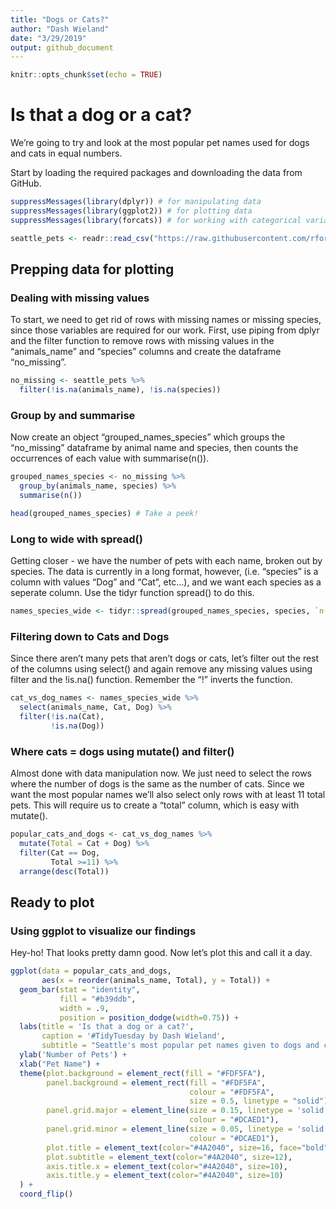 ```yaml
---
title: "Dogs or Cats?"
author: "Dash Wieland"
date: "3/29/2019"
output: github_document
---
```


```r
knitr::opts_chunk$set(echo = TRUE)
```

# Is that a dog or a cat?

We're going to try and look at the most popular pet names used for dogs and cats in equal numbers. 

Start by loading the required packages and downloading the data from GitHub. 

```r
suppressMessages(library(dplyr)) # for manipulating data
suppressMessages(library(ggplot2)) # for plotting data
suppressMessages(library(forcats)) # for working with categorical variables
```

```r
seattle_pets <- readr::read_csv("https://raw.githubusercontent.com/rfordatascience/tidytuesday/master/data/2019/2019-03-26/seattle_pets.csv")
```

## Prepping data for plotting
### Dealing with missing values
To start, we need to get rid of rows with missing names or missing species, since those variables are required for our work. First, use piping from dplyr and the filter function to remove rows with missing values in the "animals_name" and "species" columns and create the dataframe "no_missing". 

```r
no_missing <- seattle_pets %>%
  filter(!is.na(animals_name), !is.na(species))
```

### Group by and summarise
Now create an object "grouped_names_species" which groups the "no_missing" dataframe by animal name and species, then counts the occurrences of each value with summarise(n()). 

```r
grouped_names_species <- no_missing %>%
  group_by(animals_name, species) %>%
  summarise(n())
```

```r
head(grouped_names_species) # Take a peek!
```

### Long to wide with spread()
Getting closer - we have the number of pets with each name, broken out by species. The data is currently in a long format, however, (i.e. "species" is a column with values "Dog" and "Cat", etc...), and we want each species as a seperate column. Use the tidyr function spread() to do this. 

```r
names_species_wide <- tidyr::spread(grouped_names_species, species, `n()`)
```

### Filtering down to Cats and Dogs
Since there aren't many pets that aren't dogs or cats, let's filter out the rest of the columns using select() and again remove any missing values using filter and the !is.na() function. Remember the "!" inverts the function.

```r
cat_vs_dog_names <- names_species_wide %>%
  select(animals_name, Cat, Dog) %>%
  filter(!is.na(Cat),
         !is.na(Dog))
```

### Where cats = dogs using mutate() and filter()
Almost done with data manipulation now. We just need to select the rows where the number of dogs is the same as the number of cats. Since we want the most popular names we'll also select only rows with at least 11 total pets. This will require us to create a "total" column, which is easy with mutate().

```r
popular_cats_and_dogs <- cat_vs_dog_names %>%
  mutate(Total = Cat + Dog) %>%
  filter(Cat == Dog, 
         Total >=11) %>%
  arrange(desc(Total))
```

## Ready to plot
### Using ggplot to visualize our findings
Hey-ho! That looks pretty damn good. Now let's plot this and call it a day. 

```r
ggplot(data = popular_cats_and_dogs, 
       aes(x = reorder(animals_name, Total), y = Total)) +
  geom_bar(stat = "identity", 
           fill = "#b39ddb",
           width = .9,
           position = position_dodge(width=0.75)) +
  labs(title = 'Is that a dog or a cat?',
       caption = '#TidyTuesday by Dash Wieland',
       subtitle = "Seattle's most popular pet names given to dogs and cats in equal numbers") +
  ylab('Number of Pets') +
  xlab("Pet Name") +
  theme(plot.background = element_rect(fill = "#FDF5FA"), 
        panel.background = element_rect(fill = "#FDF5FA",
                                        colour = "#FDF5FA",
                                        size = 0.5, linetype = "solid"),
        panel.grid.major = element_line(size = 0.15, linetype = 'solid',
                                        colour = "#DCAED1"),
        panel.grid.minor = element_line(size = 0.05, linetype = 'solid',
                                        colour = "#DCAED1"),
        plot.title = element_text(color="#4A2040", size=16, face="bold"),
        plot.subtitle = element_text(color="#4A2040", size=12),
        axis.title.x = element_text(color="#4A2040", size=10),
        axis.title.y = element_text(color="#4A2040", size=10)
  ) +
  coord_flip()
```
